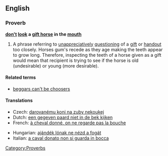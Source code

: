 ==English==

===Proverb===
'''[[don't]] [[look]] a [[gift horse]] in the [[mouth]]'''

# A phrase referring to [[unappreciatively]] [[questioning]] of a [[gift]] or [[handout]] too closely. Horses gum's recede as they age making the teeth appear to grow long. Therefore, inspecting the teeth of a horse given as a gift would mean that recipient is trying to see if the horse is old (undesirable) or young (more desirable).

====Related terms====
* [[beggars can't be choosers]]

====Translations====
{{trans-top|a phrase referring to unappreciatively questioning of a gift or handout too closely}}
* Czech: [[darovanému koni na zuby nekoukej]]
* Dutch: [[een gegeven paard niet in de bek kijken]]
* French: [[à cheval donné, on ne regarde pas la bouche]]
{{trans-mid}}
* Hungarian: [[ajándék lónak ne nézd a fogát]]
* Italian: [[a caval donato non si guarda in bocca]]
{{trans-bottom}}

[[Category:Proverbs]]